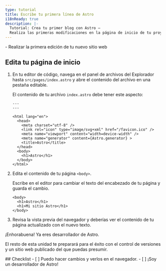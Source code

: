 ```yaml
---
type: tutorial
title: Escribe tu primera línea de Astro
i18nReady: true
description: |-
  Tutorial: Crea tu primer blog con Astro —
  Realiza las primeras modificaciones en la página de inicio de tu proyecto tutorial
---
```




<PreCheck>
  - Realizar la primera edición de tu nuevo sitio web
</PreCheck>

## Edita tu página de inicio

1. En tu editor de código, navega en el panel de archivos del Explorador hasta `src/pages/index.astro` y abre el contenido del archivo en una pestaña editable.

    El contenido de tu archivo `index.astro` debe tener este aspecto:

    ```astro title="src/pages/index.astro"
    ---
    ---

    <html lang="en">
      <head>
        <meta charset="utf-8" />
        <link rel="icon" type="image/svg+xml" href="/favicon.ico" />
        <meta name="viewport" content="width=device-width" />
        <meta name="generator" content={Astro.generator} >
        <title>Astro</title>
      </head>
      <body>
        <h1>Astro</h1>
      </body>
    </html>
    ```

2. Edita el contenido de tu página `<body>`.

    Escribe en el editor para cambiar el texto del encabezado de tu página y guarda el cambio.

    ```astro title="src/pages/index.astro" del={2} ins={3}
    <body>
      <h1>Astro</h1>
      <h1>Mi sitio Astro</h1>
    </body>
    ```

3. Revisa la vista previa del navegador y deberías ver el contenido de tu página actualizado con el nuevo texto.

¡Enhorabuena! Ya eres desarrollador de Astro.

El resto de esta unidad te preparará para el éxito con el control de versiones y un sitio web publicado del que puedas presumir.



<Box icon="check-list">
## Checklist

<Checklist>
- [ ] Puedo hacer cambios y verlos en el navegador.
- [ ] ¡Soy un desarrollador de Astro!
</Checklist>
</Box>
